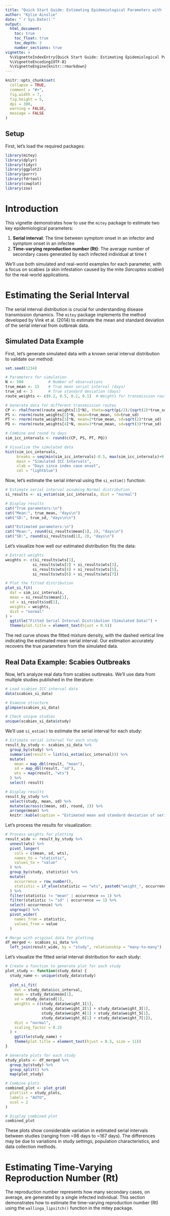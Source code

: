 ```yaml
---
title: "Quick Start Guide: Estimating Epidemiological Parameters with `mitey`"
author: "Kylie Ainslie"
date: "`r Sys.Date()`"
output: 
  html_document:
    toc: true
    toc_float: true
    toc_depth: 3
    number_sections: true
vignette: >
  %\VignetteIndexEntry{Quick Start Guide: Estimating Epidemiological Parameters with `mitey`}
  %\VignetteEncoding{UTF-8}
  %\VignetteEngine{knitr::rmarkdown}
---
```


```r
knitr::opts_chunk$set(
  collapse = TRUE,
  comment = "#>",
  fig.width = 7, 
  fig.height = 5,
  dpi = 300,
  warning = FALSE,
  message = FALSE
)
```

## Setup

First, let's load the required packages:

```r
library(mitey)
library(dplyr)
library(tidyr)
library(ggplot2)
library(purrr)
library(fdrtool)
library(cowplot) 
library(zoo)
```

# Introduction

This vignette demonstrates how to use the `mitey` package to estimate two key epidemiological parameters:

1. **Serial interval**: The time between symptom onset in an infector and symptom onset in an infectee
2. **Time-varying reproduction number (Rt)**: The average number of secondary cases generated by each infected individual at time t

We'll use both simulated and real-world examples for each parameter, with a focus on scabies (a skin infestation caused by the mite *Sarcoptes scabiei*) for the real-world applications.

# Estimating the Serial Interval

The serial interval distribution is crucial for understanding disease transmission dynamics. The `mitey` package implements the method developed by Vink et al. (2014) to estimate the mean and standard deviation of the serial interval from outbreak data.

## Simulated Data Example

First, let's generate simulated data with a known serial interval distribution to validate our method:

```r
set.seed(1234)

# Parameters for simulation
N <- 500           # Number of observations
true_mean <- 15    # True mean serial interval (days)
true_sd <- 3       # True standard deviation (days)
route_weights <- c(0.2, 0.5, 0.2, 0.1)  # Weights for transmission routes

# Generate data for different transmission routes
CP <- rhalfnorm((route_weights[1]*N), theta=sqrt(pi/2)/(sqrt(2)*true_sd))  # Co-Primary
PS <- rnorm(route_weights[2]*N, mean=true_mean, sd=true_sd)                # Primary-Secondary
PT <- rnorm(route_weights[3]*N, mean=2*true_mean, sd=sqrt(2)*true_sd)      # Primary-Tertiary
PQ <- rnorm(route_weights[4]*N, mean=3*true_mean, sd=sqrt(3)*true_sd)      # Primary-Quaternary

# Combine and round to days
sim_icc_intervals <- round(c(CP, PS, PT, PQ))

# Visualize the simulated data
hist(sim_icc_intervals, 
     breaks = seq(min(sim_icc_intervals)-0.5, max(sim_icc_intervals)+0.5, by=1),
     main = "Simulated ICC Intervals", 
     xlab = "Days since index case onset",
     col = "lightblue")
```

Now, let's estimate the serial interval using the `si_estim()` function:

```r
# Estimate serial interval assuming Normal distribution
si_results <- si_estim(sim_icc_intervals, dist = "normal")

# Display results
cat("True parameters:\n")
cat("Mean:", true_mean, "days\n")
cat("SD:", true_sd, "days\n\n")

cat("Estimated parameters:\n")
cat("Mean:", round(si_results$mean[1], 2), "days\n")
cat("SD:", round(si_results$sd[1], 2), "days\n")
```

Let's visualize how well our estimated distribution fits the data:

```r
# Extract weights
weights <- c(si_results$wts[1], 
            si_results$wts[2] + si_results$wts[3],
            si_results$wts[4] + si_results$wts[5], 
            si_results$wts[6] + si_results$wts[7])

# Plot the fitted distribution
plot_si_fit(
  dat = sim_icc_intervals,
  mean = si_results$mean[1],
  sd = si_results$sd[1],
  weights = weights,
  dist = "normal"
) +
  ggtitle("Fitted Serial Interval Distribution (Simulated Data)") +
  theme(plot.title = element_text(hjust = 0.5))
```

The red curve shows the fitted mixture density, with the dashed vertical line indicating the estimated mean serial interval. Our estimation accurately recovers the true parameters from the simulated data.

## Real Data Example: Scabies Outbreaks

Now, let's analyze real data from scabies outbreaks. We'll use data from multiple studies published in the literature:

```r
# Load scabies ICC interval data
data(scabies_si_data)

# Examine structure 
glimpse(scabies_si_data)

# Check unique studies
unique(scabies_si_data$study)
```

We'll use `si_estim()` to estimate the serial interval for each study:

```r
# Estimate serial interval for each study
result_by_study <- scabies_si_data %>%
  group_by(study) %>%
  summarise(result = list(si_estim(icc_interval))) %>%
  mutate(
    mean = map_dbl(result, "mean"),
    sd = map_dbl(result, "sd"),
    wts = map(result, "wts")
  ) %>%
  select(-result)

# Display results
result_by_study %>%
  select(study, mean, sd) %>%
  mutate(across(c(mean, sd), round, 2)) %>%
  arrange(mean) %>%
  knitr::kable(caption = "Estimated mean and standard deviation of serial interval (days) by study")
```

Let's process the results for visualization:

```r
# Process weights for plotting
result_wide <- result_by_study %>%
  unnest(wts) %>%
  pivot_longer(
    cols = c(mean, sd, wts),
    names_to = "statistic",
    values_to = "value"
  ) %>%
  group_by(study, statistic) %>%
  mutate(
    occurrence = row_number(),
    statistic = if_else(statistic == "wts", paste0("weight_", occurrence), statistic)
  ) %>%
  filter(statistic != "mean" | occurrence == 1) %>%
  filter(statistic != "sd" | occurrence == 1) %>%
  select(-occurrence) %>%
  ungroup() %>%
  pivot_wider(
    names_from = statistic,
    values_from = value
  )

# Merge with original data for plotting
df_merged <- scabies_si_data %>%
  left_join(result_wide, by = "study", relationship = "many-to-many")
```

Let's visualize the fitted serial interval distribution for each study:

```r
# Create a function to generate plot for each study
plot_study <- function(study_data) {
  study_name <- unique(study_data$study)
  
  plot_si_fit(
    dat = study_data$icc_interval,
    mean = study_data$mean[1],
    sd = study_data$sd[1],
    weights = c(study_data$weight_1[1], 
                study_data$weight_2[1] + study_data$weight_3[1],
                study_data$weight_4[1] + study_data$weight_5[1], 
                study_data$weight_6[1] + study_data$weight_7[1]),
    dist = "normal",
    scaling_factor = 0.25
  ) +
    ggtitle(study_name) +
    theme(plot.title = element_text(hjust = 0.5, size = 11))
}

# Generate plots for each study
study_plots <- df_merged %>%
  group_by(study) %>%
  group_split() %>%
  map(plot_study)

# Combine plots
combined_plot <- plot_grid(
  plotlist = study_plots,
  labels = "AUTO",
  ncol = 2
)

# Display combined plot
combined_plot
```

These plots show considerable variation in estimated serial intervals between studies (ranging from ~98 days to ~167 days). The differences may be due to variations in study settings, population characteristics, and data collection methods.

# Estimating Time-Varying Reproduction Number (Rt)

The reproduction number represents how many secondary cases, on average, are generated by a single infected individual. This section demonstrates how to estimate the time-varying reproduction number (Rt) using the `wallinga_lipsitch()` function in the mitey package. 
